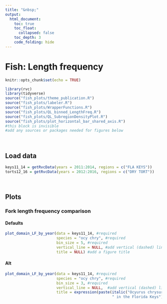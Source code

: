 ```yaml
---
title: "&nbsp;"
output: 
  html_document:
    toc: true
    toc_float: 
      collapsed: false
    toc_depth: 3
    code_folding: hide
---
```


<style type="text/css">
.main-container {
  max-width: 90% !important;
  margin: auto;
}
</style>

# **Fish: Length frequency**
```r
knitr::opts_chunk$set(echo = TRUE)
```

```r
library(rvc)
library(tidyverse)
source("fish_plots/theme_publication.R")
source("fish_plots/labeler.R")
source("fish_plots/WrapperFunctions.R")
source("fish_plots/QL_binned_LengthFreq.R")
source("fish_plots/QL_SubregionDensityPlot.R")
source("fish_plots/plot_horizontal_bar_shared_axis.R")
#this block is invisible
#add any sources or packages needed for figures below
```

<br>

<!-- 
All figures are made using the species Ocyurus chrysurus (OCY CHRY) 
-->

## Load data
```r
keys11_14 = getRvcData(years = 2011:2014, regions = c("FLA KEYS"))
torts12_16 = getRvcData(years = 2012:2016, regions = c("DRY TORT"))
```

<br>

## Plots

<!-- To add another figure set (the #s control the headers):
### Figure type title {.tabset}

#### Defaults
'''{r example, warning=FALSE,message=FALSE,error=FALSE,results='hold', fig.keep='all'}
  #include function call here - only include required parameters
  #be sure to list all parameters with descriptive comments
'''

#### Alt
'''{r example, warning=FALSE,message=FALSE,error=FALSE,results='hold', fig.keep='all'}
  #include function call here - include all parameters
  #be sure to list all parameters with descriptive comments
'''

Defaults and alt are not necessarily required, but please include at least 2 variations of the figure.

When the figure is added, save the image of one of the variations to the folder labeled "home-figs" and add it to the home page linking to the figure
-->

### Fork length frequency comparison {.tabset}
#### Defaults
```r
plot_domain_LF_by_year(data = keys11_14, #required 
                       species = "ocy chry", #required 
                       bin_size = 5, #required
                       vertical_line = NULL, #add vertical (dashed) line
                       title = NULL) #add a figure title
```

#### Alt
```r
plot_domain_LF_by_year(data = keys11_14, #required 
                       species = "ocy chry", #required 
                       bin_size = 3, #required
                       vertical_line = NULL,  #add vertical (dashed) line
                       title = expression(paste(italic("Ocyurus chrysurus"), #Allows scientific name to be italicized
                                                " in the Florida Keys")))
```

